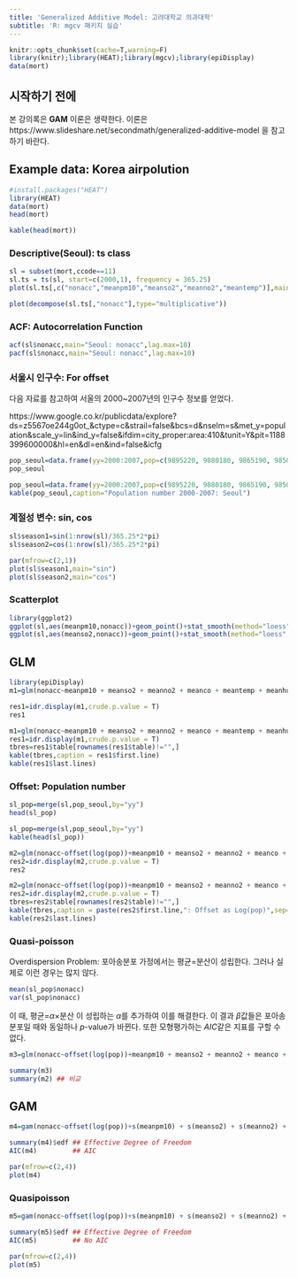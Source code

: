 ```yaml
---
title: 'Generalized Additive Model: 고려대학교 의과대학'
subtitle: 'R: mgcv 패키지 실습'
---
```


```r
knitr::opts_chunk$set(cache=T,warning=F)
library(knitr);library(HEAT);library(mgcv);library(epiDisplay)
data(mort)
```

## 시작하기 전에
본 강의록은 **GAM** 이론은 생략한다. 이론은 https://www.slideshare.net/secondmath/generalized-additive-model 을 참고하기 바란다. 


## Example data: Korea airpolution
```r
#install.packages("HEAT")
library(HEAT)
data(mort)
head(mort)
```

```r
kable(head(mort))
```

### Descriptive(Seoul): ts class
```r
sl = subset(mort,ccode==11)
sl.ts = ts(sl, start=c(2000,1), frequency = 365.25)
plot(sl.ts[,c("nonacc","meanpm10","meanso2","meanno2","meantemp")],main="Description")

plot(decompose(sl.ts[,"nonacc"],type="multiplicative"))

```

### ACF: Autocorrelation Function
```r
acf(sl$nonacc,main="Seoul: nonacc",lag.max=10)
pacf(sl$nonacc,main="Seoul: nonacc",lag.max=10)


```


### 서울시 인구수: For offset 
다음 자료를 참고하여 서울의 2000~2007년의 인구수 정보를 얻었다. 

https://www.google.co.kr/publicdata/explore?ds=z5567oe244g0ot_&ctype=c&strail=false&bcs=d&nselm=s&met_y=population&scale_y=lin&ind_y=false&ifdim=city_proper:area:410&tunit=Y&pit=1188399600000&hl=en&dl=en&ind=false&icfg

```r
pop_seoul=data.frame(yy=2000:2007,pop=c(9895220, 9880180, 9865190, 9850200, 9835200, 9820170, 10020120, 10025670))
pop_seoul
```


```r
pop_seoul=data.frame(yy=2000:2007,pop=c(9895220, 9880180, 9865190, 9850200, 9835200, 9820170, 10020120, 10025670))
kable(pop_seoul,caption="Population number 2000-2007: Seoul")
```

### 계절성 변수: sin, cos
```r
sl$season1=sin(1:nrow(sl)/365.25*2*pi)
sl$season2=cos(1:nrow(sl)/365.25*2*pi)

par(mfrow=c(2,1))
plot(sl$season1,main="sin")
plot(sl$season2,main="cos")

```

### Scatterplot
```r
library(ggplot2)
ggplot(sl,aes(meanpm10,nonacc))+geom_point()+stat_smooth(method="loess",span=0.5)
ggplot(sl,aes(meanso2,nonacc))+geom_point()+stat_smooth(method="loess",span=0.5)
```



## GLM
```r
library(epiDisplay)
m1=glm(nonacc~meanpm10 + meanso2 + meanno2 + meanco + meantemp + meanhumi+ meanpress+ season1+season2, family=poisson, data=sl)

res1=idr.display(m1,crude.p.value = T)
res1
```

```r
m1=glm(nonacc~meanpm10 + meanso2 + meanno2 + meanco + meantemp + meanhumi+ meanpress+ season1+season2, family=poisson, data=sl)
res1=idr.display(m1,crude.p.value = T)
tbres=res1$table[rownames(res1$table)!="",]
kable(tbres,caption = res1$first.line)
kable(res1$last.lines)
```


### Offset: Population number

```r
sl_pop=merge(sl,pop_seoul,by="yy") 
head(sl_pop)
```

```r
sl_pop=merge(sl,pop_seoul,by="yy") 
kable(head(sl_pop))
```


```r
m2=glm(nonacc~offset(log(pop))+meanpm10 + meanso2 + meanno2 + meanco + meantemp + meanhumi+ meanpress+ season1+season2, family=poisson, data=sl_pop)
res2=idr.display(m2,crude.p.value = T)
res2
````

```r
m2=glm(nonacc~offset(log(pop))+meanpm10 + meanso2 + meanno2 + meanco + meantemp + meanhumi+ meanpress+ season1+season2, family=poisson, data=sl_pop)
res2=idr.display(m2,crude.p.value = T)
tbres=res2$table[rownames(res2$table)!="",]
kable(tbres,caption = paste(res2$first.line,": Offset as Log(pop)",sep=""))
kable(res2$last.lines)
```

### Quasi-poisson
Overdispersion Problem: 포아송분포 가정에서는 평균=분산이 성립한다. 그러나 실제로 이런 경우는 많지 않다. 

```r
mean(sl_pop$nonacc)
var(sl_pop$nonacc)
```

이 때, 평균=$\alpha\times$분산 이 성립하는 $\alpha$를 추가하여 이를 해결한다. 이 결과 $\beta$값들은 포아송분포일 때와 동일하나 $p$-value가 바뀐다. 또한 모형평가하는 $AIC$같은 지표를 구할 수 없다. 


```r
m3=glm(nonacc~offset(log(pop))+meanpm10 + meanso2 + meanno2 + meanco + meantemp + meanhumi+ meanpress+ season1+season2, family=quasipoisson, data=sl_pop)

summary(m3)
summary(m2) ## 비교
```


## GAM
```r
m4=gam(nonacc~offset(log(pop))+s(meanpm10) + s(meanso2) + s(meanno2) + s(meanco) + s(meantemp) + s(meanhumi)+ s(meanpress)+ season1+season2, family=poisson, data=sl_pop)

summary(m4)$edf ## Effective Degree of Freedom
AIC(m4)         ## AIC

par(mfrow=c(2,4))
plot(m4)
```

### Quasipoisson
```r
m5=gam(nonacc~offset(log(pop))+s(meanpm10) + s(meanso2) + s(meanno2) + s(meanco) + s(meantemp) + s(meanhumi)+ s(meanpress)+ season1+season2, family=quasipoisson, data=sl_pop)

summary(m5)$edf ## Effective Degree of Freedom
AIC(m5)         ## No AIC

par(mfrow=c(2,4))
plot(m5)
```

